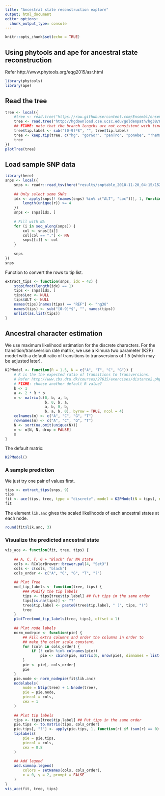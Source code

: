 ```yaml
---
title: "Ancestral state reconstruction explore"
output: html_document
editor_options: 
  chunk_output_type: console
---
```


```r
knitr::opts_chunk$set(echo = TRUE)
```

## Using phytools and ape for ancestral state reconstruction

Refer http://www.phytools.org/eqg2015/asr.html

```r
library(phytools)
library(ape)
```

## Read the tree

```r
tree <- local({
    #tree <- read.tree("https://raw.githubusercontent.com/Ensembl/ensembl-compara/release/94/scripts/pipeline/species_tree.ensembl.branch_len.nw")
    tree <- read.tree("http://hgdownload.cse.ucsc.edu/goldenpath/hg38/multiz17way/hg38.17way.nh")
    ## FIXME: note that the branch lengths are not consistent with timeline
    tree$tip.label <- sub("[0-9]*$", "", tree$tip.label)
    tree <- keep.tip(tree, c("hg", "gorGor", "panTro", "ponAbe", "rheMac"))
    tree
})
plotTree(tree)
```

## Load sample SNP data

```r
library(here)
snps <- local({
    snps <- readr::read_tsv(here("results/snptable_2018-11-20_04:15/1523_2018-11-20_04:18.txt.gz"))
    
    ## Only select some SNPs
    idx <- apply(snps[! (names(snps) %in% c("ALT", "Loc"))], 1, function(r) {
        length(unique(r)) >= 4
    })
    snps <- snps[idx, ]
    
    # Fill with NA
    for (i in seq_along(snps)) {
        col <- snps[[i]]
        col[col == "."] <- NA
        snps[[i]] <- col
    }
    
    snps
})
snps
```

Function to convert the rows to tip list.

```r
extract_tips <- function(snps, idx = 42) {
    stopifnot(length(idx) == 1)
    tips <- snps[idx, ]
    tips$Loc <- NULL
    tips$ALT <- NULL
    names(tips)[names(tips) == "REF"] <- "hg38"
    names(tips) <- sub("[0-9]*$", "", names(tips))
    unlist(as.list(tips))
}
```


## Ancestral character estimation

We use maximum likelihood estimation for the discrete characters.
For the transition/transversion rate matrix, we use a Kimura two parameter (K2P) model
with a default ratio of transitions to transversions of 1.5 (which may be adjusted later).

```r
K2PModel <- function(R = 1.5, N = c("A", "T", "C", "G")) {
    # R is the the expected ratio of transitions to transversions.
    # Refer http://www.cbs.dtu.dk/courses/27615/exercises/distance2.php.save
    # FIXME: choose another default R value?
    b <- 1
    a <- 2 * R * b
    m <- matrix(c(0, b, a, b,
                  b, 0, b, a,
                  a, b, 0, b,
                  b, a, b, 0), byrow = TRUE, ncol = 4)
    colnames(m) <- c("A", "C", "G", "T")
    rownames(m) <- c("A", "C", "G", "T")
    N <- sort(na.omit(unique(N)))
    m <- m[N, N, drop = FALSE]
    m
}
```

The default matrix:

```r
K2PModel()
```

### A sample prediction

We just try one pair of values first.

```r
tips <- extract_tips(snps, 9)
tips
fit <- ace(tips, tree, type = "discrete", model = K2PModel(N = tips), marginal = FALSE)
fit
```

The element `lik.anc` gives the scaled likelihoods of each ancestral states at each node.

```r
round(fit$lik.anc, 3)
```


### Visualize the predicted ancestral state

```r
vis_ace <- function(fit, tree, tips) {
    
    ## A, C, T, G + "Black" for NA state
    cols <- RColorBrewer::brewer.pal(4, "Set3")
    cols <- c(cols, "black")
    cols_order <- c("A", "C", "G", "T", "?")
    
    ## Plot Tree
    mod_tip_labels <- function(tree, tips) {
        ### Modify the tip labels
        tips <- tips[tree$tip.label] ## Put tips in the same order
        tips[is.na(tips)] <- "?"
        tree$tip.label <- paste0(tree$tip.label, " (", tips, ")")
        tree
    }
    plotTree(mod_tip_labels(tree, tips), offset = 1)
    
    ## Plot node labels
    norm_nodepie <- function(pie) {
        ## Fill extra columns and order the columns in order to
        ## make the color scale constant.
        for (coln in cols_order) {
            if (! coln %in% colnames(pie))
                pie <- cbind(pie, matrix(0, nrow(pie), dimnames = list(NULL, coln)))
        }
        pie <- pie[, cols_order]
        pie
    }
    pie.node <- norm_nodepie(fit$lik.anc)
    nodelabels(
        node = Ntip(tree) + 1:Nnode(tree),
        pie = pie.node,
        piecol = cols,
        cex = 1
    )
    
    ## Plot tip labels
    tips <- tips[tree$tip.label] ## Put tips in the same order
    pie.tips <- to.matrix(tips, cols_order)
    pie.tips[, "?"] <- apply(pie.tips, 1, function(r) if (sum(r) == 0) 1 else 0)
    tiplabels(
        pie = pie.tips,
        piecol = cols,
        cex = 0.8
    )
    
    ## Add legend
    add.simmap.legend(
        colors = setNames(cols, cols_order),
        x = 0, y = 2, prompt = FALSE
    )
}
vis_ace(fit, tree, tips)
```




